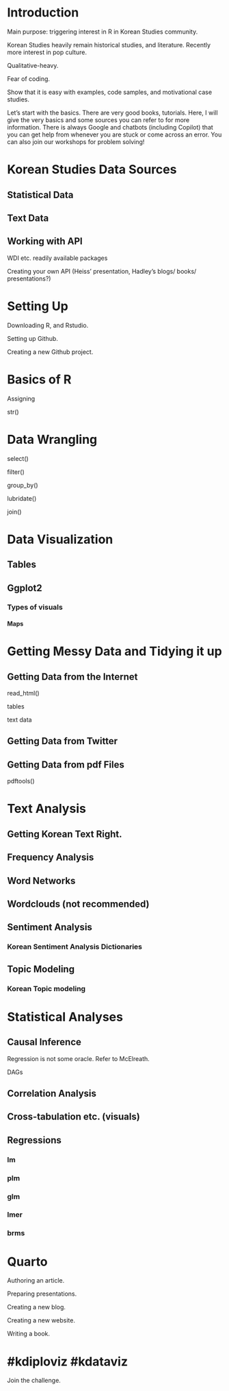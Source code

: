 # Introduction

Main purpose: triggering interest in R in Korean Studies community.

Korean Studies heavily remain historical studies, and literature. Recently more interest in pop culture.

Qualitative-heavy.

Fear of coding.

Show that it is easy with examples, code samples, and motivational case studies.

Let's start with the basics. There are very good books, tutorials. Here, I will give the very basics and some sources you can refer to for more information. There is always Google and chatbots (including Copilot) that you can get help from whenever you are stuck or come across an error. You can also join our workshops for problem solving!

# Korean Studies Data Sources

## Statistical Data

## Text Data

## Working with API

WDI etc. readily available packages

Creating your own API (Heiss' presentation, Hadley's blogs/ books/ presentations?)

# Setting Up

Downloading R, and Rstudio.

Setting up Github.

Creating a new Github project.

# Basics of R

Assigning

str()

# Data Wrangling

select()

filter()

group_by()

lubridate()

join()

# Data Visualization

## Tables

## Ggplot2

### Types of visuals

#### Maps

# Getting Messy Data and Tidying it up

## Getting Data from the Internet

read_html()

tables

text data

## Getting Data from Twitter


## Getting Data from pdf Files

pdftools()

# Text Analysis

## Getting Korean Text Right.

## Frequency Analysis

## Word Networks

## Wordclouds (not recommended)

## Sentiment Analysis

### Korean Sentiment Analysis Dictionaries

## Topic Modeling

### Korean Topic modeling

# Statistical Analyses

## Causal Inference

Regression is not some oracle. Refer to McElreath.

DAGs

## Correlation Analysis

## Cross-tabulation etc. (visuals)

## Regressions

### lm

### plm

### glm

### lmer

### brms

# Quarto

Authoring an article.

Preparing presentations.

Creating a new blog.

Creating a new website.

Writing a book.

# #kdiploviz #kdataviz

Join the challenge.
